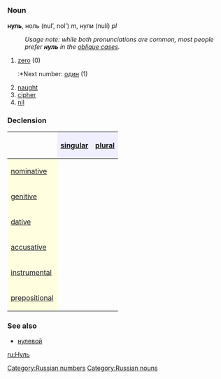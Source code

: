 =={{ru}}==
[[Category:Russian numbers]]
[[Category:Russian nouns]]
===Noun===
'''нуль''', ноль (nul’, nol’) ''m'', нули (nulí) ''pl''
:''Usage note: while both pronunciations are common, most people prefer '''''нуль''''' in the [[oblique case]]s.''

#[[zero]] (0)
#:*Next number: [[один]] (1)
#[[naught]]
#[[cipher]]
#[[nil]]

===Declension===
{| border="1" cellpadding="4" cellspacing="0"
!
! style="background-color: #EFEFFF" align="center"|[[singular]]
! style="background-color: #EFEFFF" align="center"|[[plural]]
|-
! style="background-color: #FFFFE0" align="left"|[[nominative case|nominative]]
| align="center"|{{Unicode|нуль}}
| align="center"|{{Unicode|нули́}}
|-
! style="background-color: #FFFFE0" align="left"|[[genitive case|genitive]]
| align="center"|{{Unicode|нуля́}}
| align="center"|{{Unicode|нуле́й}}
|-
! style="background-color: #FFFFE0" align="left"|[[dative case|dative]]
| align="center"|{{Unicode|нулю́}}
| align="center"|{{Unicode|нуля́м}}
|-
! style="background-color: #FFFFE0" align="left"|[[accusative case|accusative]]
| align="center"|{{Unicode|нуль}}
| align="center"|{{Unicode|нули́}}
|-
! style="background-color: #FFFFE0" align="left"|[[instrumental case|instrumental]]
| align="center"|{{Unicode|нулём}}
| align="center"|{{Unicode|нуля́ми}}
|-
! style="background-color: #FFFFE0" align="left"|[[prepositional case|prepositional]]
| align="center"|{{Unicode|о нуле́}}
| align="center"|{{Unicode|о нуля́х}}
|}

===See also===
*[[нулевой]]

[[ru:Нуль]]